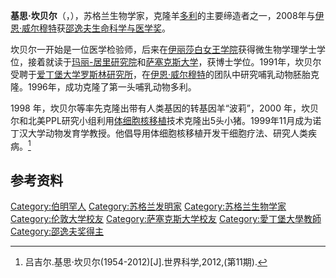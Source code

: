 {{noteTA
|G1=生命科學
}}

{{Infobox scientist
| name              = Keith H.S. Campbell
| image             = Keith_Campbell.jpg
| image_size        = 
| alt               = 
| caption           = 
| birth_date        = {{Birth date|1954|5|23|df=yes}} 
| birth_place       = {{UK}}[[西米德蘭茲郡|西米德蘭茲郡]][[伯明罕|伯明罕]]
| death_date        = {{Death date and age|2012|10|5|1954|5|23|df=yes}}
| death_place       = {{UK}}[[德比郡|德比郡]]{{link-en|恩格爾比|Ingleby, Derbyshire}}
| fields            = 
| workplaces        = [[伦敦大学|伦敦大学]]<br>[[萨塞克斯大学|萨塞克斯大学]]<br>[[罗斯林研究所|罗斯林研究所]]<br>[[诺丁汉大学|诺丁汉大学]]
| alma_mater        = [[伦敦大学|伦敦大学]]<br>[[萨塞克斯大学|萨塞克斯大学]]
| thesis_title      = Aspects of cell cycle regulation in yeast and Xenopus
| thesis_url        = http://ethos.bl.uk/OrderDetails.do?uin=uk.bl.ethos.512104
| thesis_year       = 1988
| known_for         = [[多利|多利]]
| awards            = [[邵逸夫奖|邵逸夫奖]]
| website           = {{URL|http://nottingham.ac.uk/biosciences/people/keith.campbell}}
}}
'''基思·坎贝尔'''（{{lang-en|'''Keith Campbell'''}}，{{bd|1954年|5月23日|2012年|10月5日}}），苏格兰生物学家，克隆羊[[多利|多利]]的主要缔造者之一，2008年与[[伊恩·威尔穆特|伊恩·威尔穆特]]获[[邵逸夫奖|邵逸夫生命科学与医学奖]]。

坎贝尔一开始是一位医学检验师，后来在[[伊丽莎白女王学院|伊丽莎白女王学院]]获得微生物学理学士学位，接着就读于[[玛丽-居里研究院|玛丽-居里研究院]]和[[萨塞克斯大学|萨塞克斯大学]]，获博士学位。1991年，坎贝尔受聘于[[爱丁堡大学|爱丁堡大学]][[罗斯林研究所|罗斯林研究所]]，在[[伊恩·威尔穆特|伊恩·威尔穆特]]的团队中研究哺乳动物胚胎克隆。1996年，成功克隆了第一头哺乳动物多利。

1998 年，坎贝尔等率先克隆出带有人类基因的转基因羊“波莉”，2000 年，坎贝尔和北美PPL研究小组利用[[体细胞核移植|体细胞核移植]]技术克隆出5头小猪。1999年11月成为诺丁汉大学动物发育学教授。他倡导用体细胞核移植开发干细胞疗法、研究人类疾病。<ref>吕吉尔.基思·坎贝尔(1954-2012)[J].世界科学,2012,(第11期).</ref>

==参考资料==
{{reflist}}

{{Shaw Prize}}
{{DEFAULTSORT:Campbell, Keith}}
[[Category:伯明罕人|Category:伯明罕人]]
[[Category:苏格兰发明家|Category:苏格兰发明家]]
[[Category:苏格兰生物学家|Category:苏格兰生物学家]]
[[Category:伦敦大学校友|Category:伦敦大学校友]]
[[Category:萨塞克斯大学校友|Category:萨塞克斯大学校友]]
[[Category:愛丁堡大學教師|Category:愛丁堡大學教師]]
[[Category:邵逸夫奖得主|Category:邵逸夫奖得主]]